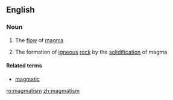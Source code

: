 ==English==

===Noun===
{{en-noun|-}}

# {{context|geology|lang=en}} The [[flow]] of [[magma]]
# {{context|geology|lang=en}} The formation of [[igneous]] [[rock]] by the [[solidification]] of magma

====Related terms====
* [[magmatic]]

[[ro:magmatism]]
[[zh:magmatism]]